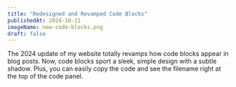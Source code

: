 ```yaml
---
title: "Redesigned and Revamped Code Blocks"
publishedAt: 2024-10-21
imageName: new-code-blocks.png
draft: false
---
```


The 2024 update of my website totally revamps how code blocks appear in blog posts. Now, code blocks sport a sleek, simple design with a subtle shadow. Plus, you can easily copy the code and see the filename right at the top of the code panel.

